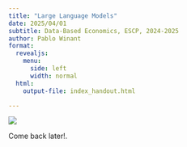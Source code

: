 ```yaml
---
title: "Large Language Models"
date: 2025/04/01
subtitle: Data-Based Economics, ESCP, 2024-2025
author: Pablo Winant
format:
  revealjs:
    menu:
      side: left
      width: normal
  html:
    output-file: index_handout.html

---
```


![](wip.png)

Come back later!.